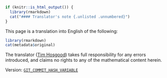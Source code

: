 ```r
if (knitr::is_html_output()) {
  library(rmarkdown)
  cat("#### Translator's note {.unlisted .unnumbered}")
}
```

This page is a translation into English of the following:

::: {.original-citation}
```r
library(rmarkdown)
cat(metadata$original)
```
:::

The translator ([Tim Hosgood](https://thosgood.com)) takes full responsibility for any errors introduced, and claims no rights to any of the mathematical content herein.

Version: [`GIT_COMMIT_HASH_VARIABLE`](https://github.com/thosgood/translations/commit/GIT_COMMIT_HASH_VARIABLE)

\tableofcontents
